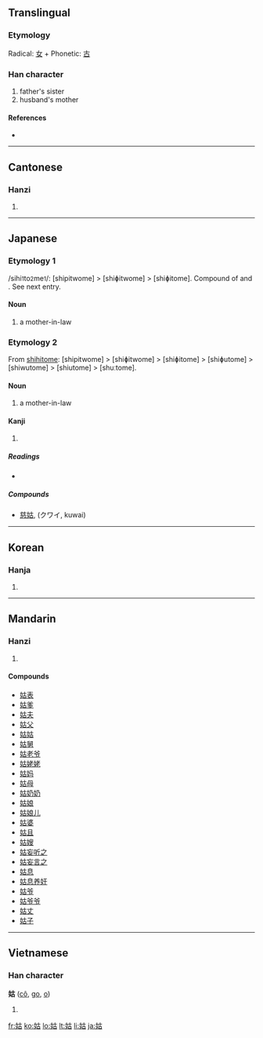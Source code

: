 ==Translingual==

===Etymology===
Radical: [[女]] + Phonetic: [[古]]

===Han character===
{{Han char|rn=38|rad=女|as=05|sn=8|four=4446<sub>0</sub>|canj=女十口 (VJR)}}

# father's sister
# husband's mother

====References====
* {{Han ref|kx=0258.320|dkj=06174|dj=0524.060|hdz=21035.040|uh=59D1|ud=22993|bh=A968|bd=43368}}

----

==Cantonese==

===Hanzi===
{{yue-hanzi|jyut=|y=gu1}}

# {{defn|Cantonese}}

----

==Japanese==

===Etymology 1===

/sihi<small>1</small>to<small>2</small>me<small>1</small>/: [shipitwome] > [shiɸitwome] > [shiɸitome]. Compound of {{term|sc=Jpan|舅|tr=shihito||in law}} and {{term|sc=Jpan|女|tr=me||woman}}. See next entry.

====Noun====
{{ja-noun|k|hira=しひとめ|rom=shihitome|hidx=しひとめ}}

# a mother-in-law

===Etymology 2===

From [[姑|shihitome]]: [shipitwome] > [shiɸitwome] > [shiɸitome] > [shiɸutome] > [shiwutome] > [shiutome] > [shuːtome].

====Noun====
{{ja-noun|k|hira=しゅうとめ|hhira=しうとめ|rom=shūtome|hidx=しゅうとめ}}

# a mother-in-law

====Kanji====
{{ja-kanji|grade=|rs=女05}}

# {{defn|Japanese}}

=====Readings=====
* {{ja-readings|on=[[こ]] (ko)|kun=[[しゅうとめ]] (shuutome), [[おば]] (oba), [[しばらく]] (shibaraku)}}

=====Compounds=====
* [[慈姑]], (クワイ, kuwai)

----

==Korean==

===Hanja===
{{ko-hanja|hangeul=고|rv=go|mr=ko}}

# {{defn|Korean}}

----

==Mandarin==

===Hanzi===
{{cmn-hanzi|pin=[[gū]] ([[gu1]])|wg=ku<sup>1</sup>}}

# {{defn|Mandarin}}

====Compounds====
* [[姑表]]
* [[姑爹]]
* [[姑夫]]
* [[姑父]]
* [[姑姑]]
* [[姑舅]]
* [[姑老爷]]
* [[姑姥姥]]
* [[姑妈]]
* [[姑母]]
* [[姑奶奶]]
* [[姑娘]]
* [[姑娘儿]]
* [[姑婆]]
* [[姑且]]
* [[姑嫂]]
* [[姑妄听之]]
* [[姑妄言之]]
* [[姑息]]
* [[姑息养奸]]
* [[姑爷]]
* [[姑爷爷]]
* [[姑丈]]
* [[姑子]]

----

==Vietnamese==

===Han character===
'''姑''' ([[cô]], [[go]], [[o]])

# {{defn|Vietnamese}}

[[fr:姑]]
[[ko:姑]]
[[lo:姑]]
[[lt:姑]]
[[li:姑]]
[[ja:姑]]